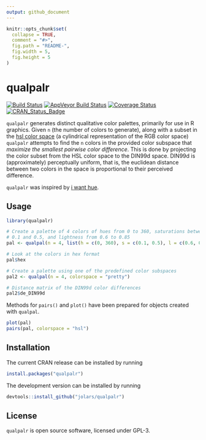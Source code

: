 ```yaml
---
output: github_document
---
```


<!-- README.md is generated from README.Rmd. Please edit that file -->

```r
knitr::opts_chunk$set(
  collapse = TRUE,
  comment = "#>",
  fig.path = "README-",
  fig.width = 5,
  fig.height = 5
)
```

# qualpalr

[![Build Status](https://travis-ci.org/jolars/qualpalr.svg?branch=master)](https://travis-ci.org/jolars/qualpalr)
[![AppVeyor Build Status](https://ci.appveyor.com/api/projects/status/github/jolars/qualpalr?branch=master&svg=true)](https://ci.appveyor.com/project/jolars/qualpalr)
[![Coverage Status](https://codecov.io/github/jolars/qualpalr/coverage.svg?branch=master)](https://codecov.io/github/jolars/qualpalr?branch=master)
[![CRAN_Status_Badge](http://www.r-pkg.org/badges/version/qualpalr)](http://cran.r-project.org/package=qualpalr)

`qualpalr` generates distinct qualitative color palettes, primarily for use in R graphics. Given `n` (the number of colors to generate), along with a subset in the [hsl color space](https://en.wikipedia.org/wiki/HSL_and_HSV) (a cylindrical representation of the RGB color space) `qualpalr` attempts to find the `n` colors in the provided color subspace that *maximize the smallest pairwise color difference*. This is done by projecting the color subset from the HSL color space to the DIN99d space. DIN99d is (approximately) perceptually uniform, that is, the euclidean distance between two colors in the space is proportional to their perceived difference.

`qualpalr` was inspired by [i want hue](http://tools.medialab.sciences-po.fr/iwanthue/).

## Usage

```r
library(qualpalr)

# Create a palette of 4 colors of hues from 0 to 360, saturations between
# 0.1 and 0.5, and lightness from 0.6 to 0.85
pal <- qualpal(n = 4, list(h = c(0, 360), s = c(0.1, 0.5), l = c(0.6, 0.85)))

# Look at the colors in hex format
pal$hex

# Create a palette using one of the predefined color subspaces
pal2 <- qualpal(n = 4, colorspace = "pretty")

# Distance matrix of the DIN99d color differences
pal2$de_DIN99d
```

Methods for `pairs()` and `plot()` have been prepared for objects created with `qualpal`. 

```r
plot(pal)
pairs(pal, colorspace = "hsl")
```

## Installation

The current CRAN release can be installed by running

```r
install.packages("qualpalr")
```

The development version can be installed by running

```r
devtools::install_github("jolars/qualpalr")
```

## License

`qualpalr` is open source software, licensed under GPL-3.

